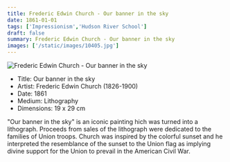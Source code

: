 ```yaml
---
title: Frederic Edwin Church - Our banner in the sky
date: 1861-01-01
tags: ['Impressionism','Hudson River School']
draft: false
summary: Frederic Edwin Church - Our banner in the sky
images: ['/static/images/10405.jpg']
---
```


![Frederic Edwin Church - Our banner in the sky](/static/images/10405.jpg)

* Title: Our banner in the sky
* Artist: Frederic Edwin Church (1826-1900)
* Date: 1861
* Medium: Lithography
* Dimensions: 19 x 29 cm

"Our banner in the sky" is an iconic painting hich was turned into a lithograph. Proceeds from sales of the lithograph were dedicated to the families of Union troops. Church was inspired by the colorful sunset and he interpreted the resemblance of the sunset to the Union flag as implying divine support for the Union to prevail in the American Civil War.
